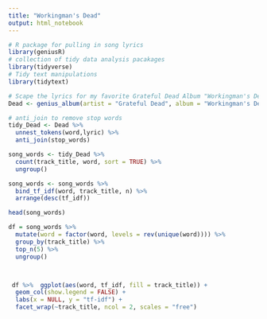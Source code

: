 ```yaml
---
title: "Workingman's Dead"
output: html_notebook
---
```




```r
# R package for pulling in song lyrics
library(geniusR) 
# collection of tidy data analysis pacakages
library(tidyverse)
# Tidy text manipulations
library(tidytext)

# Scape the lyrics for my favorite Grateful Dead Album "Workingman's Dead"
Dead <- genius_album(artist = "Grateful Dead", album = "Workingman's Dead")
```

```r
# anti_join to remove stop words
tidy_Dead <- Dead %>%
  unnest_tokens(word,lyric) %>%
  anti_join(stop_words)
```

```r
song_words <- tidy_Dead %>%
  count(track_title, word, sort = TRUE) %>%
  ungroup()
```

```r
song_words <- song_words %>%
  bind_tf_idf(word, track_title, n) %>%
  arrange(desc(tf_idf))

head(song_words)
```

```r
df = song_words %>%
  mutate(word = factor(word, levels = rev(unique(word)))) %>%
  group_by(track_title) %>%
  top_n(5) %>%
  ungroup() 



 df %>%  ggplot(aes(word, tf_idf, fill = track_title)) +
  geom_col(show.legend = FALSE) +
  labs(x = NULL, y = "tf-idf") +
  facet_wrap(~track_title, ncol = 2, scales = "free") 
```

